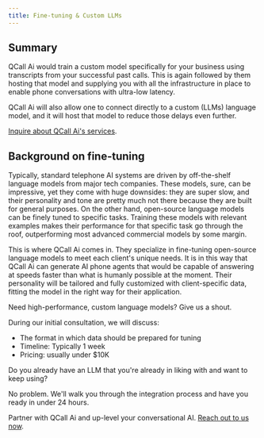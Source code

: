 ```yaml
---
title: Fine-tuning & Custom LLMs
---
```


## Summary

QCall Ai would train a custom model specifically for your business using transcripts from your successful past calls. This is again followed by them hosting that model and supplying you with all the infrastructure in place to enable phone conversations with ultra-low latency.

QCall Ai will also allow one to connect directly to a custom (LLMs) language model, and it will host that model to reduce those delays even further.

[Inquire about QCall Ai's services](https://www.qcall.ai/enterprise-inquiry).

## Background on fine-tuning

Typically, standard telephone AI systems are driven by off-the-shelf language models from major tech companies. These models, sure, can be impressive, yet they come with huge downsides: they are super slow, and their personality and tone are pretty much not there because they are built for general purposes. On the other hand, open-source language models can be finely tuned to specific tasks. Training these models with relevant examples makes their performance for that specific task go through the roof, outperforming most advanced commercial models by some margin.

This is where QCall Ai comes in. They specialize in fine-tuning open-source language models to meet each client's unique needs. It is in this way that QCall Ai can generate AI phone agents that would be capable of answering at speeds faster than what is humanly possible at the moment. Their personality will be tailored and fully customized with client-specific data, fitting the model in the right way for their application.

Need high-performance, custom language models? Give us a shout.

During our initial consultation, we will discuss:

- The format in which data should be prepared for tuning
- Timeline: Typically 1 week
- Pricing: usually under $10K

Do you already have an LLM that you're already in liking with and want to keep using?

No problem. We'll walk you through the integration process and have you ready in under 24 hours.

Partner with QCall Ai and up-level your conversational AI. [Reach out to us now](https://www.qcall.ai/enterprise-inquiry).
